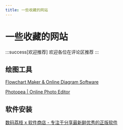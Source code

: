 ```yaml
---
title: 一些收藏的网站
---
```


# 一些收藏的网站

:::success[欢迎推荐]
欢迎各位在评论区推荐
:::

## 绘图工具

[Flowchart Maker & Online Diagram Software](https://app.diagrams.net/)

[Photopea | Online Photo Editor](https://www.photopea.com/)

## 软件安装

[数码荔枝 x 软件商店 - 专注于分享最新鲜优秀的正版软件](https://lizhi.shop/)
